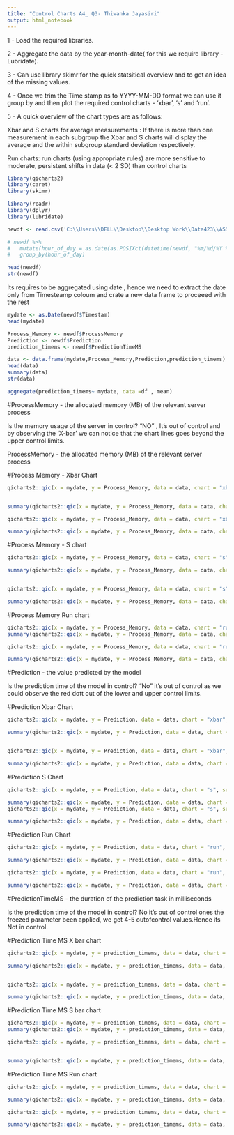 ---
title: "Control Charts A4_ Q3- Thiwanka Jayasiri"
output: html_notebook
---



1 - Load the required libraries.

2 - Aggregate the data by the year-month-date( for this we require library - Lubridate).

3 - Can use library skimr for the quick statsitical overview and to get an idea of the missing values.

4 - Once we trim the  Time stamp as to  YYYY-MM-DD format we can use it group by and then plot the required control charts - 'xbar', 's' and 'run'.

5 - A quick overview of the chart types are as follows:

  Xbar and S charts for average measurements : If there is more than one measurement in each subgroup the Xbar and S charts will display the average and                                                      the within subgroup standard deviation respectively.
  
  Run charts: run charts (using appropriate rules) are more sensitive to moderate, persistent shifts in data (< 2 SD) than control charts



```{r}
library(qicharts2)
library(caret)
library(skimr)

library(readr)
library(dplyr)
library(lubridate)
```


```{r}
newdf <- read.csv('C:\\Users\\DELL\\Desktop\\Desktop Work\\Data423\\ASS4\\monitor.csv')

# newdf %>% 
#   mutate(hour_of_day = as.date(as.POSIXct(datetime(newdf, "%m/%d/%Y %H:%M:%S")))) %>% 
#   group_by(hour_of_day)

head(newdf)
str(newdf)

```



Its requires to be aggregated using date , hence we need to extract the date only from Timesteamp coloum and crate a new data frame to proceeed with the rest


```{r}

mydate <- as.Date(newdf$Timestam)
head(mydate)

```


```{r}
Process_Memory <- newdf$ProcessMemory
Prediction <- newdf$Prediction
prediction_timems <- newdf$PredictionTimeMS

data <- data.frame(mydate,Process_Memory,Prediction,prediction_timems)
head(data)
summary(data)
str(data)
```

```{r}
aggregate(prediction_timems~ mydate, data =df , mean)
```


#ProcessMemory - the allocated memory (MB) of the relevant server process

Is the memory usage of the server in control? "NO" , It's out of control and by observing the 'X-bar' we can notice that the chart lines goes beyond the upper control limits. 

ProcessMemory - the allocated memory (MB) of the relevant server process

#Process Memory - Xbar Chart

```{r}

qicharts2::qic(x = mydate, y = Process_Memory, data = data, chart = "xbar", subtitle = "Process Memomry" , xlab = "Month" , ylab = "Allocated server process(MB)")


summary(qicharts2::qic(x = mydate, y = Process_Memory, data = data, chart = "xbar", subtitle = "Process Memomry" , xlab = "Month" , ylab = "Allocated server process(MB)"))

qicharts2::qic(x = mydate, y = Process_Memory, data = data, chart = "xbar", subtitle = "Process Memomry" ,freeze = 20, xlab = "Month" , ylab = "Allocated server process(MB)")

summary(qicharts2::qic(x = mydate, y = Process_Memory, data = data, chart = "xbar", subtitle = "Process Memomry" ,freeze = 20, xlab = "Month" , ylab = "Allocated server process(MB)"))


```

#Process Memory - S chart 


```{r}
qicharts2::qic(x = mydate, y = Process_Memory, data = data, chart = "s", subtitle = "Process Memomry", xlab = "Month" , ylab = "Allocated server process(MB)")

summary(qicharts2::qic(x = mydate, y = Process_Memory, data = data, chart = "s", subtitle = "Process Memomry", xlab = "Month" , ylab = "Allocated server process(MB)"))


qicharts2::qic(x = mydate, y = Process_Memory, data = data, chart = "s", subtitle = "Process Memomry", xlab = "Month" , freeze =20 , ylab = "Allocated server process(MB)")

summary(qicharts2::qic(x = mydate, y = Process_Memory, data = data, chart = "s", subtitle = "Process Memomry", xlab = "Month" , freeze =20 , ylab = "Allocated server process(MB)"))


```



#Process Memory  Run chart


```{r}

qicharts2::qic(x = mydate, y = Process_Memory, data = data, chart = "run", subtitle = "Process Memory",xlab = "Month", ylab = "Allocated server process(MB)")
summary(qicharts2::qic(x = mydate, y = Process_Memory, data = data, chart = "run", subtitle = "Process Memory",xlab = "Month", ylab = "Allocated server process(MB)"))

qicharts2::qic(x = mydate, y = Process_Memory, data = data, chart = "run", subtitle = "Process Memory",xlab = "Month", freeze = 20 , ylab = "Allocated server process(MB)")

summary(qicharts2::qic(x = mydate, y = Process_Memory, data = data, chart = "run", subtitle = "Process Memory",xlab = "Month", freeze =20 ,ylab = "Allocated server process(MB)"))


```


#Prediction - the value predicted by the model

Is the prediction time of the model in control? "No" it's out of control as we could observe the red dott out of the lower and upper control limits.



#Prediction Xbar Chart


```{r}
qicharts2::qic(x = mydate, y = Prediction, data = data, chart = "xbar", subtitle = "Prediction", xlab = "Month" , ylab = "Prediction by Model (MB)")

summary(qicharts2::qic(x = mydate, y = Prediction, data = data, chart = "xbar", subtitle = "Prediction", xlab = "Month" , ylab = "Prediction by Model (MB)"))


qicharts2::qic(x = mydate, y = Prediction, data = data, chart = "xbar", subtitle = "Prediction", xlab = "Month" , freeze = 20 , ylab = "Prediction by Model (MB)")

summary(qicharts2::qic(x = mydate, y = Prediction, data = data, chart = "xbar", subtitle = "Prediction", xlab = "Month" , freeze = 20 , ylab = "Prediction by Model (MB)"))

```



#Prediction S Chart


```{r}
qicharts2::qic(x = mydate, y = Prediction, data = data, chart = "s", subtitle = "Prediction", xlab = "Month" , ylab = "Prediction by Model (MB)")

summary(qicharts2::qic(x = mydate, y = Prediction, data = data, chart = "s", subtitle = "Prediction", xlab = "Month" , ylab = "Prediction by Model (MB)"))
qicharts2::qic(x = mydate, y = Prediction, data = data, chart = "s", subtitle = "Prediction", xlab = "Month", freeze = 20 , ylab = "Prediction by Model (MB)")

summary(qicharts2::qic(x = mydate, y = Prediction, data = data, chart = "s", subtitle = "Prediction", xlab = "Month", freeze = 20 , ylab = "Prediction by Model (MB)"))

```


#Prediction Run Chart


```{r}

qicharts2::qic(x = mydate, y = Prediction, data = data, chart = "run",  subtitle = "Prediction", xlab = "Month" , ylab = "Prediction by Model (MB)")

summary(qicharts2::qic(x = mydate, y = Prediction, data = data, chart = "run",  subtitle = "Prediction", xlab = "Month" , ylab = "Prediction by Model (MB)"))

qicharts2::qic(x = mydate, y = Prediction, data = data, chart = "run", freeze = 20, subtitle = "Prediction- Freeze Limit 20", xlab = "Month" , ylab = "Prediction by Model (MB)")

summary(qicharts2::qic(x = mydate, y = Prediction, data = data, chart = "run", freeze = 20, subtitle = "Prediction", xlab = "Month" , ylab = "Prediction by Model (MB)"))

```



#PredictionTimeMS - the duration of the prediction task in milliseconds

 Is the prediction time of the model in control? No it's out of control ones the freezed parameter been applied, we get 4-5 outofcontrol values.Hence its Not in control.



#Prediction Time MS  X bar chart


```{r}
qicharts2::qic(x = mydate, y = prediction_timems, data = data, chart = "xbar",subtitle = "Prediction Time", xlab ="Month", ylab = "Prediction task in milliseconds" )

summary(qicharts2::qic(x = mydate, y = prediction_timems, data = data, chart = "xbar", subtitle = "Prediction Time", xlab ="Month", ylab = "Prediction task in milliseconds" ))


qicharts2::qic(x = mydate, y = prediction_timems, data = data, chart = "xbar",freeze = 20 ,subtitle = "Prediction Time", xlab ="Month", ylab = "Prediction task in milliseconds" )

summary(qicharts2::qic(x = mydate, y = prediction_timems, data = data, chart = "xbar", freeze = 20, subtitle = "Prediction Time", xlab ="Month", ylab = "Prediction task in milliseconds" ))

```


#Prediction Time MS  S bar chart

```{r}


qicharts2::qic(x = mydate, y = prediction_timems, data = data, chart = "s", subtitle = "Prediction Time", xlab ="Month", ylab = "Prediction task in milliseconds")
summary(qicharts2::qic(x = mydate, y = prediction_timems, data = data, chart = "s", subtitle = "Prediction Time", xlab ="Month", ylab = "Prediction task in milliseconds"))

qicharts2::qic(x = mydate, y = prediction_timems, data = data, chart = "s",freeze = 20,subtitle = "Prediction Time", xlab ="Month", ylab = "Prediction task in milliseconds")


summary(qicharts2::qic(x = mydate, y = prediction_timems, data = data, chart = "s", subtitle = "Prediction Time", xlab ="Month", freeze = 20 , ylab = "Prediction task in milliseconds"))

```



#Prediction Time MS  Run chart

```{r}

qicharts2::qic(x = mydate, y = prediction_timems, data = data, chart = "run", subtitle = "Prediction Time", xlab ="Month" , ylab = "Prediction task in milliseconds")

summary(qicharts2::qic(x = mydate, y = prediction_timems, data = data, chart = "run", subtitle = "Prediction Time", xlab ="Month", ylab = "Prediction task in milliseconds"))

qicharts2::qic(x = mydate, y = prediction_timems, data = data, chart = "run", subtitle = "Prediction Time", xlab ="Month" , freeze = 20 , ylab = "Prediction task in milliseconds")

summary(qicharts2::qic(x = mydate, y = prediction_timems, data = data, chart = "run", subtitle = "Prediction Time", xlab ="Month",freeze = 20, ylab = "Prediction task in milliseconds"))
```



